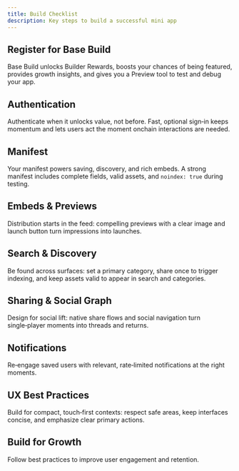 ```yaml
---
title: Build Checklist 
description: Key steps to build a successful mini app
---
```



## Register for Base Build

Base Build unlocks Builder Rewards, boosts your chances of being featured, provides growth insights, and gives you a Preview tool to test and debug your app.

<Card title="Register for Base Build" icon="chart-simple" href="https://base.dev" />


## Authentication

Authenticate when it unlocks value, not before. Fast, optional sign‑in keeps momentum and lets users act the moment onchain interactions are needed.

<Card title="Authentication" icon="user" href="/mini-apps/core-concepts/authentication" />

## Manifest

Your manifest powers saving, discovery, and rich embeds. A strong manifest includes complete fields, valid assets, and `noindex: true` during testing.

<Card title="Sign Your Manifest" icon="signature" href="/mini-apps/core-concepts/manifest" />

## Embeds & Previews

Distribution starts in the feed: compelling previews with a clear image and launch button turn impressions into launches.

<Card title="Embeds & Previews" icon="image" href="/mini-apps/core-concepts/embeds-and-previews" />

## Search & Discovery

Be found across surfaces: set a primary category, share once to trigger indexing, and keep assets valid to appear in search and categories.

<Card title="Search & Discovery" icon="magnifying-glass" href="/mini-apps/troubleshooting/how-search-works" />

## Sharing & Social Graph

Design for social lift: native share flows and social navigation turn single‑player moments into threads and returns.

<Card title="Sharing & Social Graph" icon="share" href="/mini-apps/technical-guides/sharing-and-social-graph" />

## Notifications 

Re‑engage saved users with relevant, rate‑limited notifications at the right moments.

<Card title="Notifications" icon="bell" href="/mini-apps/core-concepts/notifications" />

## UX Best Practices

Build for compact, touch‑first contexts: respect safe areas, keep interfaces concise, and emphasize clear primary actions.

<CardGroup cols={2}>
  <Card title="Design patterns" icon="puzzle-piece" href="/mini-apps/featured-guidelines/design-guidelines" />
  <Card title="OnchainKit" icon="box" href="/mini-apps/featured-guidelines/product-guidelines/foundations" />
</CardGroup>


## Build for Growth 

Follow best practices to improve user engagement and retention. 

<CardGroup cols={2}>
  <Card title="Optimize Onboarding" icon="users" href="/mini-apps/growth/optimize-onboarding" />
  <Card title="Build Viral Mini Apps" icon="users" href="/mini-apps/growth/build-viral-mini-apps" />
</CardGroup>




